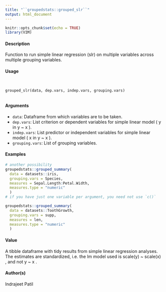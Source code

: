 ---
title: "``groupedstats::grouped_slr``"
output: html_document
---
  
```{r setup, include=FALSE}
knitr::opts_chunk$set(echo = TRUE)
library(VIM)
```

#### Description

Function to run simple linear regression (slr) on multiple variables across multiple grouping variables.

#### Usage
<pre><code>

grouped_slr(data, dep.vars, indep.vars, grouping.vars)

</code></pre>
#### Arguments 

* ``data``: Dataframe from which variables are to be taken.
* ``dep.vars``: List criterion or dependent variables for simple linear model ( y in y ~ x ).
* ``indep.vars``: List predictor or independent variables for simple linear model ( x in y ~ x ).
* ``grouping.vars``: List of grouping variables.

#### Examples
```{r}

# another possibility
groupedstats::grouped_summary(
  data = datasets::iris,
  grouping.vars = Species,
  measures = Sepal.Length:Petal.Width,
  measures.type = "numeric" 
  )
# if you have just one variable per argument, you need not use `c()`

groupedstats::grouped_summary(
  data = datasets::ToothGrowth,
  grouping.vars = supp,
  measures = len,
  measures.type = "numeric"
  )
```

#### Value
A  tibble  dataframe  with  tidy  results  from  simple  linear  regression  analyses.   The  estimates  are
standardized, i.e. the lm model used is scale(y) ~ scale(x) , and not y ~ x
.

#### Author(s)
Indrajeet Patil

